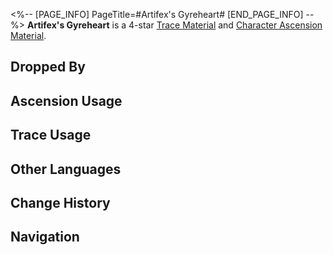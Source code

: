<%-- [PAGE_INFO]
PageTitle=#Artifex's Gyreheart#
[END_PAGE_INFO] --%>
{{Item Infobox
|id          = 113013
|image       = Item Artifex's Gyreheart.png
|type        = Trace Material
|type2       = Character Ascension Material
|invCategory = Upgrade Materials
|rarity      = 4
|effect      = Components used in Xianzhou's ingenium creations. Advanced material used for enhancement.
|description = The core of Xianzhou's ingenium technology. The armillary sphere roils and vibrates like the essence of a heart, making the machine think like a living being.
|source1     = [[Entranced Ingenia at Equilibrium Level 4 or higher]]
|source2     = [[Omni-Synthesizer]] &mdash; Material Synthesis
|source3     = [[Simulated Universe]] enemies
|source4     = [[Omni-Synthesizer]] &mdash; Material Exchange
}}
{{Description|''"Do not be startled. Taking away its heart would make him... her?... No, make it lose its sentience and return to its mechanical sources."''}}
'''Artifex's Gyreheart''' is a 4-star [[Trace Material]] and [[Character Ascension Material]].

==Dropped By==
{{Dropped By}}

==Ascension Usage==
{{Ascension Usage}}

==Trace Usage==
{{Trace Usage}}

==Other Languages==
{{Other Languages
|en   = Artifex's Gyreheart
|zhs  = 工造浑心
|zht  = 工造渾心
|ja   = 工造渾心
|ko   = 공조 환류 심장
|es   = Corazón armonioso mecánico
|fr   = Gyrocœur artisanal
|ru   = Механическое сердце хаоса
|th   = Artifex's Gyreheart
|vi   = Trái Tim Nhân Tạo
|de   = Mechanisches Gyro-Herz
|id   = Artifex's Gyreheart
|pt   = Coração de Giro de Artífices
}}

==Change History==
{{Change History|1.0}}

==Navigation==
{{Upgrade Material Navbox}}